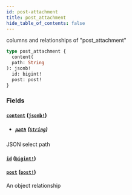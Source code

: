 ```yaml
---
id: post-attachment
title: post_attachment
hide_table_of_contents: false
---
```



columns and relationships of "post_attachment"

```graphql
type post_attachment {
  content(
  path: String
): jsonb!
  id: bigint!
  post: post!
}
```


### Fields

#### [`content`](#) ([`jsonb!`](../scalars/jsonb))


- ##### [`path`](#) ([`String`](../scalars/string))

JSON select path


#### [`id`](#) ([`bigint!`](../scalars/bigint))




#### [`post`](#) ([`post!`](../objects/post))

An object relationship





